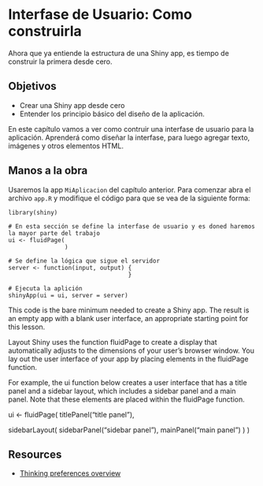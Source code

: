 
# Interfase de Usuario: Como construirla

Ahora que ya entiende la estructura de una Shiny app, es tiempo de construir la primera desde cero.


## Objetivos

- Crear una Shiny app desde cero
- Entender los principio básico del diseño de la aplicación.

En este capítulo vamos a ver como contruir una interfase de usuario para la aplicación. Aprenderá como diseñar la interfase, para luego agregar texto, imágenes y otros elementos HTML.

## Manos a la obra

Usaremos la app `MiAplicacion` del capítulo anterior. Para comenzar abra el archivo `app.R` y modifique el código para que se vea de la siguiente forma:

```
library(shiny)

# En esta sección se define la interfase de usuario y es doned haremos la mayor parte del trabajo
ui <- fluidPage(
                )

# Se define la lógica que sigue el servidor
server <- function(input, output) {
                                  }

# Ejecuta la aplición
shinyApp(ui = ui, server = server)
```

This code is the bare minimum needed to create a Shiny app. The result is an empty app with a blank user interface, an appropriate starting point for this lesson.

Layout
Shiny uses the function fluidPage to create a display that automatically adjusts to the dimensions of your user’s browser window. You lay out the user interface of your app by placing elements in the fluidPage function.

For example, the ui function below creates a user interface that has a title panel and a sidebar layout, which includes a sidebar panel and a main panel. Note that these elements are placed within the fluidPage function.

ui <- fluidPage(
  titlePanel("title panel"),

  sidebarLayout(
    sidebarPanel("sidebar panel"),
    mainPanel("main panel")
  )
)

## Resources

- [Thinking preferences overview](files/thinking-preferences.html)
